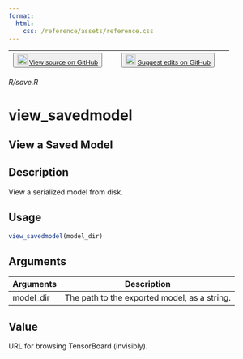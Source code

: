 ```yaml
---
format:
  html:
    css: /reference/assets/reference.css
---
```


| <button class="button"> ![](/reference/assets/GitHub-Mark-32px.png){width="20"} [View source on GitHub](https://github.com/rstudio/tensorflow//blob/main/R/save.R) </button> | <button class="button"> ![](/reference/assets/GitHub-Mark-32px.png){width="20"} [Suggest edits on GitHub](https://github.com/rstudio/tensorflow//edit/main/R/save.R) </button> |
|:------------------------------:|:--------------------------------------:|

*R/save.R*

# view_savedmodel

## View a Saved Model

## Description
View a serialized model from disk. 


## Usage
```r
view_savedmodel(model_dir) 
```

## Arguments
|Arguments|Description|
|---|---|
| model_dir | The path to the exported model, as a string. |



## Value
URL for browsing TensorBoard (invisibly). 




